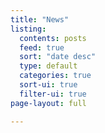 ```yaml
---
title: "News"
listing:
  contents: posts
  feed: true
  sort: "date desc"
  type: default
  categories: true
  sort-ui: true
  filter-ui: true
page-layout: full

---
```

